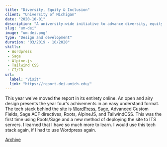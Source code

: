 ```yaml
---
title: "Diversity, Equity & Inclusion"
client: "University of Michigan"
date: "2020-10-01"
description: "A university-wide initiative to advance diversity, equity, and inclusion at the University of Michigan."
slug: "um-dei"
image: "um-dei.png"
type: "Design and development"
duration: "03/2019 - 10/2020"
skills:
 - Wordpress
 - Sage
 - Alpine.js
 - Tailwind CSS
 - CI/CD
url:
  label: "Visit"
  link: "https://report.dei.umich.edu/"
---
```


This year we've moved the report in its entirety online. An open and airy design presents the year four's achivements in an easy understand format. The tech stack behind the site is [WordPress](https://wordpress.org/), Sage, Advanced Custom Fields, Sage ACF directives, Roots, AlpineJS, and TailwindCSS. This was the first time using Roots/Sage and a new method of deploying the site to ITS servers. I learned that I have so much more to learn. I would use this tech stack again, if I had to use Wordpress again.

[Archive](https://web.archive.org/web/20210506191527/https://report.dei.umich.edu/)